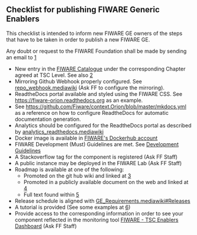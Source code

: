 == Checklist for publishing FIWARE Generic Enablers ==

This checklist is intended to inform new FIWARE GE owners of the steps that have to be taken in order to publish a new FIWARE GE.

Any doubt or request to the FIWARE Foundation shall be made by sending an email to [mailto:fiware-help@lists.fiware.org]

* New entry in the [https://catalogue-server.fiware.org FIWARE Catalogue] under the corresponding Chapter agreed at TSC Level. See also [https://wiki.fiware.org/Working_with_the_FIWARE_catalogue]
* Mirroring Github Webhook properly configured. See [[repo_webhook.mediawiki]]  (Ask FF to configure the mirroring).
* ReadtheDocs portal available and styled using the FIWARE CSS. See [https://fiware-orion.readthedocs.org https://fiware-orion.readthedocs.org] as an example. 
* See [https://github.com/Fiware/context.Orion/blob/master/mkdocs.yml https://github.com/Fiware/context.Orion/blob/master/mkdocs.yml] as a reference on how to configure ReadtheDocs for automatic documentation generation. 
* Analytics should be configured for the ReadtheDocs portal as described by [[analytics_readthedocs.mediawiki]]
* Docker image is available in [https://hub.docker.com/Dockerhub FIWARE's Dockerhub account]
* FIWARE Development (Must) Guidelines are met. See [[development.mediawiki|Development Guidelines]]
* A Stackoverflow tag for the component is registered (Ask FF Staff)
* A public instance may be deployed in the FIWARE Lab (Ask FF Staff)
* Roadmap is available at one of the following:
** Promoted on the git hub wiki and linked at [https://wiki.fiware.org/Current_Supported_Features_and_Roadmap_in_FIWARE]
** Promoted in a publicly available document on the web and linked at [https://wiki.fiware.org/Current_Supported_Features_and_Roadmap_in_FIWARE]
** Full text found within [https://wiki.fiware.org/Current_Supported_Features_and_Roadmap_in_FIWARE]
* Release schedule is aligned with [[GE_Requirements.mediawiki#Releases]]
* A tutorial is provided (See some examples at [http://fiware-tutorials.readthedocs.io/en/latest/])
* Provide access to the corresponding information in order to see your component reflected in the monitoring tool [https://docs.google.com/spreadsheets/d/1yyZNUlAPDcqjnD-gIoGOd5SZfVDJXO36G75xTDL0HgA/edit#gid=0 FIWARE - TSC Enablers Dashboard] (Ask FF Staff)

